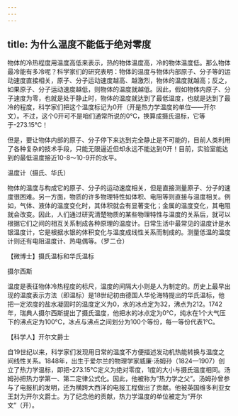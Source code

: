 ```yaml
---
---
---
```

title: 为什么温度不能低于绝对零度
---




物体的冷热程度用温度高低来表示，热的物体温度高，冷的物体温度低。那么物体最冷能有多冷呢？科学家们的研究表明：物体的温度与物体内部原子、分子等的运动速度直接相关，原子、分子运动速度越高、越激烈，物体的温度就越高；反之，如果原子、分子运动速度越低，则物体的温度就越低。因此，假如物体内原子、分子速度为零，也就是处于静止时，物体的温度就达到了最低温度，也就是达到了最冷的程度，科学家们把这个温度标记为0开（开是热力学温度的单位——开尔文）。不过，这个0开可不是咱们通常所说的0℃，换算成摄氏温标，它等于-273.15℃！

但是，要让物体内部的原子、分子停下来达到完全静止是不可能的，目前人类利用了各种复杂的技术手段，只能无限逼近但却永远不能达到0开！目前，实验室能达到的最低温度接近10-8～10-9开的水平。

温度计（摄氏、华氏）



物体的温度与构成它的原子、分子的运动速度相关，但是直接测量原子、分子的速度很困难。另一方面，物质的许多物理特性如体积、电阻等则直接与温度相关。例如，气体、液体的温度变化时，其体积就会有显著变化；金属的温度变化，其电阻就会改变。因此，人们通过研究清楚物质的某些物理特性与温度的关系后，就可以根据它们之间的相互关系制成各种原理的温度计。日常生活中最常见的温度计是水银温度计，它是根据水银的体积变化与温度成线性关系而制成的。测量低温的温度计则还有电阻温度计、热电偶等。（罗二仓）





【微博士】摄氏温标和华氏温标

摄尔西斯



温度是表征物体冷热程度的标尺，温度的间隔大小则是人为制定的。历史上最早出现的温度表示方法（即温标）是18世纪初由德国人华伦海特提出的华氏温标，他把一定浓度的盐水凝固时的温度定义为0，水的冰点定为32，沸点为212。1742年，瑞典人摄尔西斯提出了摄氏温度，他把水的冰点定为0℃，纯水在1个大气压下的沸点定为100℃，冰点与沸点之间划分为100个等份，每一等份代表1℃。

【科学人】开尔文爵士



自19世纪以来，科学家们发现用日常的温度不方便描述发动机热能转换与温度之间线性关系。1848年，出生于爱尔兰的物理学家威廉·汤姆孙（1824—1907）创立了热力学温标，即把-273.15℃定义为绝对零度，1度的大小与摄氏温度相同。汤姆孙把热力学第一、第二定律公式化。因此，他被称为“热力学之父”。汤姆孙曾参与了电报机的发明，还为横跨大西洋的电报工程做出了贡献。他被英国维多利亚女王封为开尔文爵士。为了纪念他的贡献，热力学温度的单位被定为“开尔文”（开）。